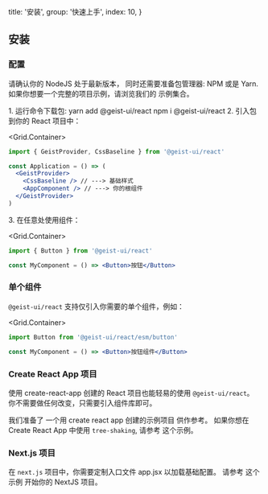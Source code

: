 
  title: '安装',
  group: '快速上手',
  index: 10,
}

## 安装

### 配置

请确认你的 <Link href="https://nodejs.org/en/download/">NodeJS</Link> 处于最新版本，
同时还需要准备包管理器: <Link target="_blank" rel="nofollow" href="https://www.npmjs.com/">NPM</Link> 或是 <Link target="_blank" rel="nofollow" href="https://yarnpkg.com/">Yarn</Link>.
如果你想要一个完整的项目示例，请浏览我们的 <Link target="_blank" color rel="nofollow" href="https://github.com/geist-org/react/tree/master/examples">示例集合</Link>。

<Spacer y={1} />
<Dot type="success" /> 1. 运行命令下载包:
<Spacer y={0.8} />
<Tabs initialValue="yarn" hideDivider>
  <Tabs.Item label="Yarn" value="yarn">
    <Snippet width="400px">yarn add @geist-ui/react</Snippet>
  </Tabs.Item>
  <Tabs.Item label="Npm" value="npm">
    <Snippet width="400px">npm i @geist-ui/react</Snippet>
  </Tabs.Item>
</Tabs>
<Spacer y={1.5} />
<Dot type="success" /> 2. 引入包到你的 React 项目中：

<Grid.Container>
<Grid xs={24} sm={16}>

```jsx
import { GeistProvider, CssBaseline } from '@geist-ui/react'

const Application = () => (
  <GeistProvider>
    <CssBaseline /> // ---> 基础样式
    <AppComponent /> // ---> 你的根组件
  </GeistProvider>
)
```

</Grid>
</Grid.Container>

<Spacer y={0.5} />
<Dot type="success" /> 3. 在任意处使用组件：

<Grid.Container>
<Grid xs={24} sm={16}>

```jsx
import { Button } from '@geist-ui/react'

const MyComponent = () => <Button>按钮</Button>
```

</Grid>
</Grid.Container>

<Spacer y={1.5} />

### 单个组件

`@geist-ui/react` 支持仅引入你需要的单个组件，例如：

<Grid.Container>
<Grid xs={24} sm={16}>

```jsx
import Button from '@geist-ui/react/esm/button'

const MyComponent = () => <Button>按钮组件</Button>
```

</Grid>
</Grid.Container>

<Spacer y={1.5} />

### Create React App 项目

使用 <Link color target="_blank" rel="nofollow" href="https://github.com/facebook/create-react-app">create-react-app</Link> 创建的 React 项目也能轻易的使用 `@geist-ui/react`。
你不需要做任何改变，只需要引入组件库即可。

我们准备了 <Link target="_blank" color rel="nofollow" href="https://github.com/geist-org/react-getting-started">一个用 create react app 创建的示例项目</Link> 供作参考。
如果你想在 Create React App 中使用 `tree-shaking`,
请参考 <Link target="_blank" color rel="nofollow" href="https://github.com/geist-org/react/blob/master/examples/tree-shaking-create-react-app/README.md">这个示例</Link>。

<Spacer y={2.5} />

### Next.js 项目

在 `next.js` 项目中，你需要定制入口文件 <Link target="_blank" color rel="nofollow" href="https://nextjs.org/docs/advanced-features/custom-app">app.jsx</Link> 以加载基础配置。
请参考 <Link target="_blank" color rel="nofollow" href="https://github.com/geist-org/react/blob/master/examples/create-next-app/README.md">这个示例</Link> 开始你的 NextJS 项目。

